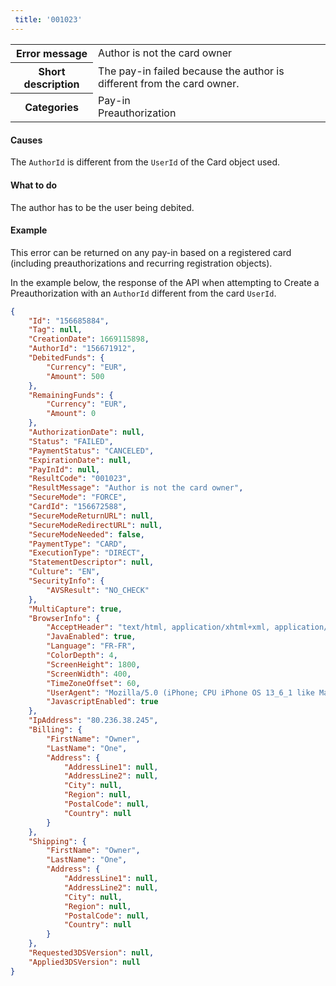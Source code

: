 ---  
 title: '001023'  
---  
  
<table>
    <tbody>
        <tr>
            <th scope="row"><strong>Error message</strong></th>
            <td>Author is not the card owner</td>
        </tr>
        <tr>
            <th scope="row"><strong>Short description</strong></th>
            <td>The pay-in failed because the author is different from the card owner.</td>
        </tr>
        <tr>
            <th scope="row"><strong>Categories</strong></th>
            <td>  
<div class="label">Pay-in</div>  
<div class="label">Preauthorization</div>
</td>
        </tr>
    </tbody>
</table>  

#### Causes  

The `AuthorId` is different from the `UserId` of the Card object used.  

#### What to do  

The author has to be the user being debited.  

#### Example  

This error can be returned on any pay-in based on a registered card (including preauthorizations and recurring registration objects).  

In the example below, the response of the API when attempting to Create a Preauthorization with an `AuthorId` different from the card `UserId`.  
```json API Response
{
    "Id": "156685884",
    "Tag": null,
    "CreationDate": 1669115898,
    "AuthorId": "156671912",
    "DebitedFunds": {
        "Currency": "EUR",
        "Amount": 500
    },
    "RemainingFunds": {
        "Currency": "EUR",
        "Amount": 0
    },
    "AuthorizationDate": null,
    "Status": "FAILED",
    "PaymentStatus": "CANCELED",
    "ExpirationDate": null,
    "PayInId": null,
    "ResultCode": "001023",
    "ResultMessage": "Author is not the card owner",
    "SecureMode": "FORCE",
    "CardId": "156672588",
    "SecureModeReturnURL": null,
    "SecureModeRedirectURL": null,
    "SecureModeNeeded": false,
    "PaymentType": "CARD",
    "ExecutionType": "DIRECT",
    "StatementDescriptor": null,
    "Culture": "EN",
    "SecurityInfo": {
        "AVSResult": "NO_CHECK"
    },
    "MultiCapture": true,
    "BrowserInfo": {
        "AcceptHeader": "text/html, application/xhtml+xml, application/xml;q=0.9, /;q=0.8",
        "JavaEnabled": true,
        "Language": "FR-FR",
        "ColorDepth": 4,
        "ScreenHeight": 1800,
        "ScreenWidth": 400,
        "TimeZoneOffset": 60,
        "UserAgent": "Mozilla/5.0 (iPhone; CPU iPhone OS 13_6_1 like Mac OS X) AppleWebKit/605.1.15 (KHTML, like Gecko) Mobile/15E148",
        "JavascriptEnabled": true
    },
    "IpAddress": "80.236.38.245",
    "Billing": {
        "FirstName": "Owner",
        "LastName": "One",
        "Address": {
            "AddressLine1": null,
            "AddressLine2": null,
            "City": null,
            "Region": null,
            "PostalCode": null,
            "Country": null
        }
    },
    "Shipping": {
        "FirstName": "Owner",
        "LastName": "One",
        "Address": {
            "AddressLine1": null,
            "AddressLine2": null,
            "City": null,
            "Region": null,
            "PostalCode": null,
            "Country": null
        }
    },
    "Requested3DSVersion": null,
    "Applied3DSVersion": null
}
```